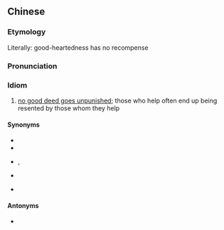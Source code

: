 {{also|好心没好报}}
==Chinese==
{{zh-forms|s=好心没好报|type=212}}

===Etymology===
Literally: good-heartedness has no recompense

===Pronunciation===
{{zh-pron
|m=hǎoxīn méi hǎobào
|c=hou2 sam1 mut6 hou2 bou3
|cat=id
}}

===Idiom===
{{zh-idiom}}

# [[no good deed goes unpunished]]; those who help often end up being resented by those whom they help

====Synonyms====
* {{zh-l|好心沒好意}}
* {{zh-l|好心不得好報}}
* {{qualifier|Cantonese}} {{zh-l|好心冇好報|tr=hou2 sam1 mou5 hou2 bou3}}, {{zh-l|好心著雷劈/好心着雷劈|tr=hou2 sam1 zoek6 leoi4 pek3}}
* {{qualifier|Min Nan}} {{zh-l|好心予雷唚|tr=hó-sim hō͘ lûi chim}}
* {{qualifier|Hakka}} {{zh-l|好心著雷打/好心着雷打|tr=hó-sîm chho̍k lùi tá}}

====Antonyms====
* {{zh-l|好心有好報}}